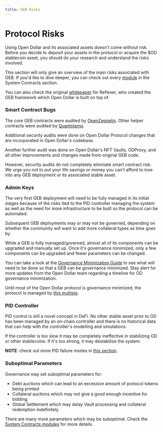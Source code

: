 ```yaml
---
title: GEB Risks
---
```


# Protocol Risks

Using Open Dollar and its associated assets doesn't come without risk. Before you decide to deposit your assets in the protocol or acquire the \$OD stablecoin asset, you should do your research and understand the risks involved.

This section will only give an overview of the main risks associated with GEB. If you'd like to dive deeper, you can check out every [module](/system-contracts/core) in the System Contracts section.

You can also check the original [whitepaper](https://github.com/reflexer-labs/whitepapers) for Reflexer, who created the GEB framework which Open Dollar is built on top of.

### Smart Contract Bugs

The core GEB contracts were audited by [OpenZeppelin](https://github.com/reflexer-labs/geb-audits/tree/master/open-zeppelin/core-contracts). Other helper contracts were audited by [Quantstamp](https://github.com/reflexer-labs/geb-audits/tree/master/quantstamp/helper-contracts).

Additional security audits were done on Open Dollar Protocol changes that are incorporated in Open Dollar's codebase.

Another further audit was done on Open Dollar's NFT Vaults, ODProxy, and all other improvements and changes made from original GEB code.

However, security audits do not completely eliminate smart contract risk. We urge you not to put your life savings or money you can't afford to lose into any GEB deployment or its associated stable asset.

### Admin Keys

The very first GEB deployment will need to be fully managed in its initial stages because of the risks tied to the PID controller managing the system as well as the need for more infrastructure to be built so the protocol can be automated.

Subsequent GEB deployments may or may not be governed, depending on whether the community will want to add more collateral types as time goes by.

While a GEB is fully managed/governed, almost all of its components can be upgraded and manually set up. Once it's governance minimized, only a few components can be upgraded and fewer parameters can be changed.

You can take a look at the [Governance Minimization Guide](https://docs.opendollar.com/ungovernance/governance-minimization-guide) to see what will need to be done so that a GEB can be governance minimized. Stay alert for more updates from the Open Dollar team regarding a timeline for OD governance minimization.

Until most of the Open Dollar protocol is governance minimized, the protocol is managed by [this multisig](https://etherscan.io/address/0x427A277eA53e25143B3b509C684aA4D0EB8bA01b).

### PID Controller

PID control is still a novel concept in DeFi. No other stable asset prior to OD has been managed by an on-chain controller and there is no historical data that can help with the controller's modelling and simulations.

If the controller is too slow it may be completely ineffective in stabilizing OD or other stablecoins. If it's too strong, it may destabilize the system.

**NOTE**: check out more PID failure modes in [this section](/risk/pid-failure-modes-and-responses).

### Suboptimal Parameters

Governance may set suboptimal parameters for:

* Debt auctions which can lead to an excessive amount of protocol tokens being printed
* Collateral auctions which may not give a good enough incentive for bidding
* Global Settlement which may delay Vault processing and collateral redemption indefinitely

There are many more parameters which may be suboptimal. Check the [System Contracts modules](/system-contracts/core) for more details.
